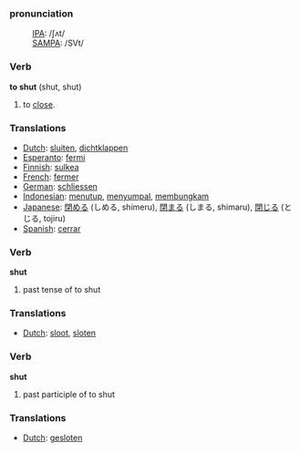 ===pronunciation===
:[[International Phonetic Alphabet|IPA]]: /ʃʌt/
:[[SAMPA]]: /SVt/

=== Verb ===

'''to shut''' (shut, shut)

# to [[close]].

=== Translations ===
*[[Dutch]]: [[sluiten]], [[dichtklappen]]
*[[Esperanto]]: [[fermi]]
*[[Finnish]]: [[sulkea]]
*[[French]]: [[fermer]]
*[[German]]: [[schliessen]]
*[[Indonesian]]: [[tutup|menutup]], [[sumpal|menyumpal]], [[bungkam|membungkam]]
*[[Japanese]]: [[閉める]] (しめる, shimeru), [[閉まる]] (しまる, shimaru), [[閉じる]] (とじる, tojiru)
*[[Spanish]]: [[cerrar]]

=== Verb ===

'''shut'''

# past tense of to shut

=== Translations ===
*[[Dutch]]: [[sloot]], [[sloten]]

=== Verb ===

'''shut'''

# past participle of to shut

=== Translations ===
*[[Dutch]]: [[gesloten]]